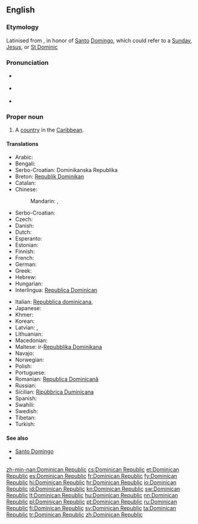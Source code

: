 ==English==
{{rfc-auto}}
{{wikipedia}}

===Etymology===
Latinised from {{etyl|es}}, in honor of [[santo#Spanish|Santo]] [[domingo#Spanish|Domingo]], which could refer to a [[Sunday]], [[Jesus]], or [[w:Saint Dominic|St Dominic]]

===Pronunciation===
* {{a|UK}} {{IPA|/dɒmˌɪn.ɪ.kən ɹɪˈpʌb.lɪk/}}
* {{a|US}} {{IPA|/doʊˌmɪn.ɪ.kən ɹəˈpʌb.lɪk/}}
* {{audio|en-us-Dominican Republic.ogg|Audio (US)}}

===Proper noun===
{{en-proper noun|head=[[Dominican]] [[republic|Republic]]}}

# A [[country]] in the [[Caribbean]].

====Translations====
{{trans-top|country in the Caribbean}}
* Arabic: {{t-|ar|جمهورية الدومنيكان|f|tr=jumhuríyya al-duminikaan}}
* Bengali: {{t-|bn|ডোমিনিকান প্রজাতন্ত্র}}
* Serbo-Croatian: Dominikanska Republika {{f}}
* Breton: [[Republik Dominikan]]
* Catalan: {{t+|ca|República Dominicana|f}}
* Chinese:
*: Mandarin: {{t-|cmn|多米尼加共和國|sc=Hani}}, {{t-|cmn|多米尼加共和国|tr=Duōmǐníjiā gònghéguó|sc=Hani}}
* Serbo-Croatian: {{t-|sh|Dominikanska Republika|f}}
* Czech: {{t+|cs|Dominikánská republika|f}}
* Danish: {{t-|da|Dominikanske Republik}}
* Dutch: {{t+|nl|Dominicaanse Republiek}}
* Esperanto: {{t-|eo|Domingo}}
* Estonian: {{t-|et|Dominikaani Vabariik}}
* Finnish: {{t+|fi|Dominikaaninen tasavalta}}
* French: {{t+|fr|République dominicaine}}
* German: {{t+|de|Dominikanische Republik}}
* Greek: {{t+|el|Δομινικανή Δημοκρατία|f|tr=Dominikaní Dimokratía}}
* Hebrew: {{t-|he|הרפובליקה הדומיניקנית|f|tr=ha-Republica ha-Dominicanit}}
* Hungarian: {{t+|hu|Dominikai Köztársaság}}
* Interlingua: [[Republica Dominican]]
{{trans-mid}}
* Italian: [[Repubblica dominicana]], {{qualifier|a correct translation}} {{t+|it|Repubblica Dominicana|f}}
* Japanese: {{t-|ja|ドミニカ共和国|tr=Dominika kyōwakoku}}
* Khmer: {{t-|km|សាធារណរដ្ឋដូមីនីក|tr=sa thea rak nak roth do mi nik|sc=Khmr}}
* Korean: {{t-|ko|도미니카 공화국|tr=Dominika gonghwaguk}}
* Latvian: {{t-|lv|Dominikāna|f}}, {{t-|lv|Dominikānas Republika|f}}
* Lithuanian: {{t+|lt|Dominikos Respublika|f}}
* Macedonian: {{t+|mk|Доминиканска Република|f|tr=Dominikánska Repúblika}}
* Maltese: ir-[[Repubblika Dominikana]]
* Navajo: {{tø|nv|Domingo bikéyah}}
* Norwegian: {{t-|no|Den dominikanske republikk}}
* Polish: {{t+|pl|Dominikana}}
* Portuguese: {{t+|pt|República Dominicana}}
* Romanian: [[Republica Dominicană]]
* Russian: {{t-|ru|Доминиканская Республика|f|tr=Dominikánskaja Respúblika}}
* Sicilian: [[Ripùbbrica Duminicana]] {{f}}
* Spanish: {{t+|es|República Dominicana}}
* Swahili: {{t+|sw|Jamhuri ya Dominika}}
* Swedish: {{t+|sv|Dominikanska republiken}}
* Tibetan: {{t-|bo|ཌོ་མི་ནི་ཀན་སྤྱི་མཐུན་རྒྱལ་ཁབ།|sc=Tibt}}
* Turkish: {{t+|tr|Dominik Cumhuriyeti}}
{{trans-bottom}}

====See also====
* [[Santo Domingo]]
* {{list|en|countries of North America}}

[[zh-min-nan:Dominican Republic]]
[[cs:Dominican Republic]]
[[et:Dominican Republic]]
[[es:Dominican Republic]]
[[fr:Dominican Republic]]
[[fy:Dominican Republic]]
[[hi:Dominican Republic]]
[[hr:Dominican Republic]]
[[io:Dominican Republic]]
[[id:Dominican Republic]]
[[kn:Dominican Republic]]
[[sw:Dominican Republic]]
[[lt:Dominican Republic]]
[[hu:Dominican Republic]]
[[nn:Dominican Republic]]
[[pl:Dominican Republic]]
[[pt:Dominican Republic]]
[[ru:Dominican Republic]]
[[fi:Dominican Republic]]
[[sv:Dominican Republic]]
[[ta:Dominican Republic]]
[[tr:Dominican Republic]]
[[zh:Dominican Republic]]